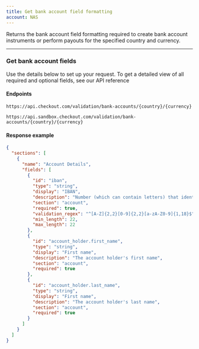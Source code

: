 ```yaml
---
title: Get bank account field formatting
account: NAS
---
```


Returns the bank account field formatting required to create bank account instruments or perform payouts for the specified country and currency.

---

### Get bank account fields

Use the details below to set up your request. To get a detailed view of all required and optional fields, see our <ExternalLink href="https://api-reference.checkout.com/preview/crusoe" target="_blank">API reference</ExternalLink>

#### Endpoints

<tabs>
<tab title="Live">
<LineCodeWrapper type="get">

`https://api.checkout.com/validation/bank-accounts/{country}/{currency}`

</LineCodeWrapper>
</tab>
<tab title="Sandbox">
<LineCodeWrapper type="get">

`https://api.sandbox.checkout.com/validation/bank-accounts/{country}/{currency}`

</LineCodeWrapper>
</tab>
</tabs>

#### Response example

```json
{
  "sections": [
    {
      "name": "Account Details",
      "fields": [
        {
          "id": "iban",
          "type": "string",
          "display": "IBAN",
          "description": "Number (which can contain letters) that identifies the account",
          "section": "account",
          "required": true,
          "validation_regex": "^[A-Z]{2,2}[0-9]{2,2}[a-zA-Z0-9]{1,18}$",
          "min_length": 22,
          "max_length": 22
        },
        {
          "id": "account_holder.first_name",
          "type": "string",
          "display": "First name",
          "description": "The account holder's first name",
          "section": "account",
          "required": true
        },
        {
          "id": "account_holder.last_name",
          "type": "string",
          "display": "First name",
          "description": "The account holder's last name",
          "section": "account",
          "required": true
        }
      ]
    }
  ]
}
```

